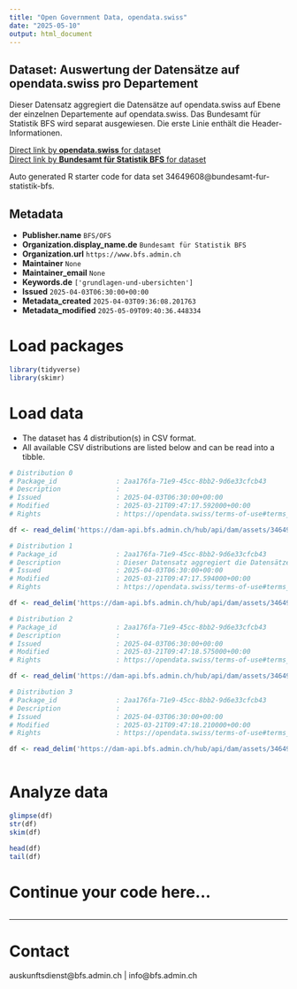 ```yaml
---
title: "Open Government Data, opendata.swiss"
date: "2025-05-10"
output: html_document
---
```


## Dataset: Auswertung der Datensätze auf opendata.swiss pro Departement

Dieser Datensatz aggregiert die Datensätze auf opendata.swiss auf Ebene der einzelnen Departemente auf opendata.swiss. Das Bundesamt für Statistik BFS wird separat ausgewiesen. Die erste Linie enthält die Header-Informationen.

[Direct link by **opendata.swiss** for dataset](https://opendata.swiss/de/dataset/auswertung-der-datensatze-auf-opendata-swiss-pro-departement)<br>
[Direct link by **Bundesamt für Statistik BFS** for dataset](https://www.bfs.admin.ch/asset/de/ts-d-00.02-OGD-02)

Auto generated R starter code for data set 34649608@bundesamt-fur-statistik-bfs.

## Metadata

- **Publisher.name** `BFS/OFS`
- **Organization.display_name.de** `Bundesamt für Statistik BFS`
- **Organization.url** `https://www.bfs.admin.ch`
- **Maintainer** `None`
- **Maintainer_email** `None`
- **Keywords.de** `['grundlagen-und-ubersichten']`
- **Issued** `2025-04-03T06:30:00+00:00`
- **Metadata_created** `2025-04-03T09:36:08.201763`
- **Metadata_modified** `2025-05-09T09:40:36.448334`


# Load packages

```r

library(tidyverse)
library(skimr)

```

# Load data

-   The dataset has 4 distribution(s) in CSV format.
-   All available CSV distributions are listed below and can be read into a tibble.

```r

# Distribution 0
# Package_id               : 2aa176fa-71e9-45cc-8bb2-9d6e33cfcb43
# Description              : 
# Issued                   : 2025-04-03T06:30:00+00:00
# Modified                 : 2025-03-21T09:47:17.592000+00:00
# Rights                   : https://opendata.swiss/terms-of-use#terms_open

df <- read_delim('https://dam-api.bfs.admin.ch/hub/api/dam/assets/34649623/master')

# Distribution 1
# Package_id               : 2aa176fa-71e9-45cc-8bb2-9d6e33cfcb43
# Description              : Dieser Datensatz aggregiert die Datensätze auf opendata.swiss auf Ebene der einzelnen Departemente auf opendata.swiss. Das Bundesamt für Statistik BFS wird separat ausgewiesen. Die erste Linie enthält die Header-Informationen.
# Issued                   : 2025-04-03T06:30:00+00:00
# Modified                 : 2025-03-21T09:47:17.594000+00:00
# Rights                   : https://opendata.swiss/terms-of-use#terms_open

df <- read_delim('https://dam-api.bfs.admin.ch/hub/api/dam/assets/34649614/master')

# Distribution 2
# Package_id               : 2aa176fa-71e9-45cc-8bb2-9d6e33cfcb43
# Description              : 
# Issued                   : 2025-04-03T06:30:00+00:00
# Modified                 : 2025-03-21T09:47:18.575000+00:00
# Rights                   : https://opendata.swiss/terms-of-use#terms_open

df <- read_delim('https://dam-api.bfs.admin.ch/hub/api/dam/assets/34649619/master')

# Distribution 3
# Package_id               : 2aa176fa-71e9-45cc-8bb2-9d6e33cfcb43
# Description              : 
# Issued                   : 2025-04-03T06:30:00+00:00
# Modified                 : 2025-03-21T09:47:18.210000+00:00
# Rights                   : https://opendata.swiss/terms-of-use#terms_open

df <- read_delim('https://dam-api.bfs.admin.ch/hub/api/dam/assets/34649627/master')



```

# Analyze data

```r

glimpse(df)
str(df)
skim(df)

head(df)
tail(df)

```

# Continue your code here...

```r

```

------------------------------------------------------------------------

# Contact

auskunftsdienst@bfs.admin.ch | info@bfs.admin.ch
